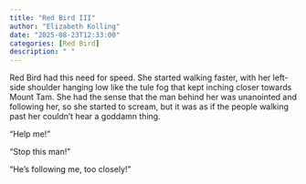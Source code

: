 ```yaml
---
title: "Red Bird III"
author: "Elizabeth Kolling"
date: "2025-08-23T12:33:00"
categories: [Red Bird]
description: " "
---
```



Red Bird had this need for speed. She started walking faster, with her left-side shoulder hanging low like the tule fog that kept inching closer towards Mount Tam. She had the sense that the man behind her was unanointed and following her, so she started to scream, but it was as if the people walking past her couldn't hear a goddamn thing. 

"Help me!" 

"Stop this man!"

"He's following me, too closely!"